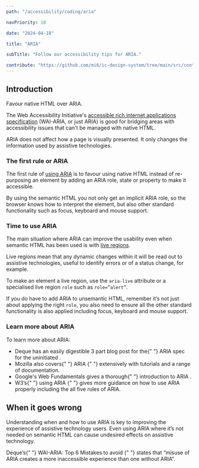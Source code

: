 ```yaml
---
path: "/accessibility/coding/aria"

navPriority: 10

date: "2024-04-18"

title: "ARIA"

subTitle: "Follow our accessibility tips for ARIA."

contribute: "https://github.com/mi6/ic-design-system/tree/main/src/content/structured/accessibility/coding/aria.mdx"
---
```


## Introduction

Favour native HTML over ARIA.

The Web Accessibility Initiative's [accessible rich internet applications specification](https://www.w3.org/TR/wai-aria/) (WAI-ARIA, or just ARIA) is good for bridging areas with accessibility issues that can't be managed with native HTML.

ARIA does not affect how a page is visually presented. It only changes the information used by assistive technologies.

### The first rule or ARIA

The first rule of [using ARIA](https://www.w3.org/TR/using-aria/) is to favour using native HTML instead of re-purposing an element by adding an ARIA role, state or property to make it accessible.

By using the semantic HTML you not only get an implicit ARIA role, so the browser knows how to interpret the element, but also other standard functionality such as focus, keyboard and mouse support.

### Time to use ARIA

The main situation where ARIA can improve the usability even when semantic HTML has been used is with [live regions](https://developer.mozilla.org/en-US/docs/Web/Accessibility/ARIA/ARIA_Live_Regions).

Live regions mean that any dynamic changes within it will be read out to assistive technologies, useful to identify errors or of a status change, for example.

To make an element a live region, use the `aria-live` attribute or a specialised live region `role` such as `role=”alert”`.

If you do have to add ARIA to unsemantic HTML, remember it’s not just about applying the right `role`, you also need to ensure all the other standard functionality is also applied including focus, keyboard and mouse support.

### Learn more about ARIA

To learn more about ARIA:

<ul>
  <li>
    Deque has an easily digestible 3 part blog post for the{" "}
    <ic-link
      target="_blank"
      href="https://www.deque.com/?s=ARIA%20Spec%20for%20the%20Uninitiated&post_type=post"
      rel="noreferrer noopener nofollow"
    >
      ARIA spec for the uninitiated
    </ic-link>
    .
  </li>
  <li>
    Mozilla also covers{" "}
    <ic-link
      target="_blank"
      href="https://developer.mozilla.org/en-US/docs/Web/Accessibility/ARIA"
      rel="noreferrer noopener nofollow"
    >
      ARIA
    </ic-link>{" "}
    extensively with tutorials and a range of documentation.
  </li>
  <li>
    Google's Web Fundamentals gives a thorough{" "}
    <ic-link
      target="_blank"
      href="https://developers.google.com/web/fundamentals/accessibility/semantics-aria"
      rel="noreferrer noopener nofollow"
    >
      introduction to ARIA
    </ic-link>
    .
  </li>
  <li>
    W3’s{" "}
    <ic-link
      target="_blank"
      href="https://www.w3.org/TR/using-aria/"
      rel="noreferrer noopener nofollow"
    >
      using ARIA
    </ic-link>{" "}
    gives more guidance on how to use ARIA properly including the all five rules
    of ARIA.
  </li>
</ul>

## When it goes wrong

Understanding when and how to use ARIA is key to improving the experience of assistive technology users. Even using ARIA where it’s not needed on semantic HTML can cause undesired effects on assistive technology.

<p>
  Deque’s{" "}
  <ic-link
    target="_blank"
    href="https://www.deque.com/blog/wai-aria-top-6-mistakes-to-avoid/"
    rel="noreferrer noopener nofollow"
  >
    WAI-ARIA: Top 6 Mistakes to avoid
  </ic-link>{" "}
  states that “misuse of ARIA creates a more inaccessible experience than one
  without ARIA”.
</p>
